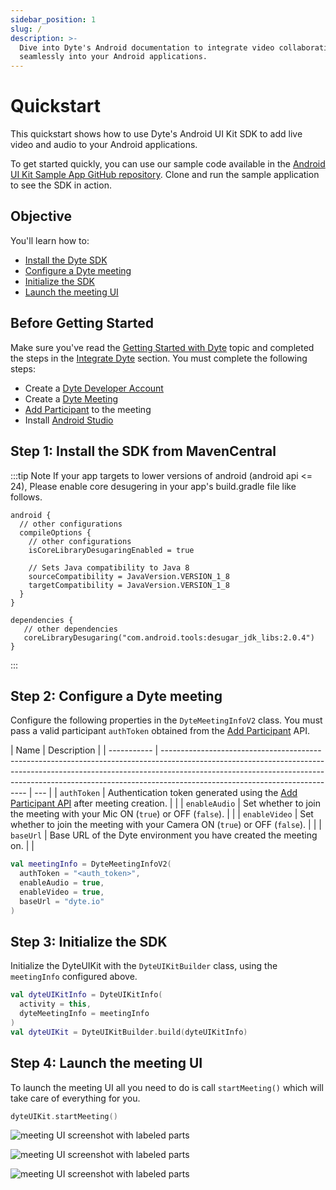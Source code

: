 ```yaml
---
sidebar_position: 1
slug: /
description: >-
  Dive into Dyte's Android documentation to integrate video collaboration
  seamlessly into your Android applications.
---
```



# Quickstart

This quickstart shows how to use Dyte's Android UI Kit SDK to add live video and
audio to your Android applications.

To get started quickly, you can use our sample code available in the [Android UI Kit Sample App GitHub repository](https://github.com/dyte-io/android-samples/tree/main/samples/android-ui-kit-sample-kotlin). 
Clone and run the sample application to see the SDK in action.

## Objective

You'll learn how to:

- [Install the Dyte SDK](#step-1-install-the-sdk-from-mavencentral)
- [Configure a Dyte meeting](#step-2-configure-a-dyte-meeting)
- [Initialize the SDK](#step-3-initialize-the-sdk)
- [Launch the meeting UI](#step-4-launch-the-meeting-ui)

## Before Getting Started

Make sure you've read the
[Getting Started with Dyte](/getting-started) topic and
completed the steps in the
[Integrate Dyte](/getting-started#integrate-dyte) section.
You must complete the following steps:

- Create a [Dyte Developer Account](https://dev.dyte.io/)
- Create a
  [Dyte Meeting](/api/?v=v2#/operations/create_meeting)
- [Add Participant](/api/?v=v2#/operations/add_participant)
  to the meeting
- Install [Android Studio](https://developer.android.com/studio)

## Step 1: Install the SDK from MavenCentral

<MavenLatestInstallation pkg="uikit" />

:::tip Note
If your app targets to lower versions of android (android api <= 24), Please enable core desugering in your app's build.gradle file like follows.

```
android {
  // other configurations
  compileOptions {
    // other configurations
    isCoreLibraryDesugaringEnabled = true

    // Sets Java compatibility to Java 8
    sourceCompatibility = JavaVersion.VERSION_1_8
    targetCompatibility = JavaVersion.VERSION_1_8
  }
}

dependencies {
   // other dependencies
   coreLibraryDesugaring("com.android.tools:desugar_jdk_libs:2.0.4")
}
```

:::

## Step 2: Configure a Dyte meeting

Configure the following properties in the `DyteMeetingInfoV2` class. You must pass a valid participant `authToken`
obtained from the [Add Participant](/api/?v=v2#/operations/add_participant) API.

| Name        | Description                                                                                                                                                                                                                                                                            |
| ----------- | -------------------------------------------------------------------------------------------------------------------------------------------------------------------------------------------------------------------------------------------------------------------------------------- | --- |
| `authToken` | Authentication token generated using the [Add Participant API](/api/?v=v2#/operations/add_participant) after meeting creation. |     |
| `enableAudio` | Set whether to join the meeting with your Mic ON (`true`) or OFF (`false`). |     |
| `enableVideo` | Set whether to join the meeting with your Camera ON (`true`) or OFF (`false`). |     |
| `baseUrl` | Base URL of the Dyte environment you have created the meeting on. |     |

```kotlin
val meetingInfo = DyteMeetingInfoV2(
  authToken = "<auth_token>",
  enableAudio = true, 
  enableVideo = true, 
  baseUrl = "dyte.io"
)
```

## Step 3: Initialize the SDK

Initialize the DyteUIKit with the `DyteUIKitBuilder` class, using the `meetingInfo` configured above.

```kotlin
val dyteUIKitInfo = DyteUIKitInfo(
  activity = this,
  dyteMeetingInfo = meetingInfo
)
val dyteUIKit = DyteUIKitBuilder.build(dyteUIKitInfo)
```

## Step 4: Launch the meeting UI

To launch the meeting UI all you need to do is call `startMeeting()` which will take
care of everything for you.

```kotlin
dyteUIKit.startMeeting()
```

![meeting UI screenshot with labeled parts](/static/mobile/0.x.x/mobile-setup.png)

![meeting UI screenshot with labeled parts](/static/mobile/0.x.x/mobile-meeting.png)

![meeting UI screenshot with labeled parts](/static/mobile/0.x.x/mobile-meeting-options.png)

<head>
  <title>Android Quickstart</title>
</head>
